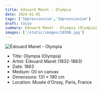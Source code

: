 ```yaml
---
title: Édouard Manet - Olympia
date: 2024-01-01
tags: ['Impressionism','Impressionism']
draft: false
summary: Édouard Manet - Olympia (Olympia)
images: ['/static/images/10398.jpg']
---
```


![Édouard Manet - Olympia](/static/images/10398.jpg)

* Title: Olympia (Olympia)
* Artist: Édouard Manet (1832-1883)
* Date: 1863
* Medium: Oil on canvas
* Dimensions: 131 × 190 cm
* Location: Musée d'Orsay, Paris, France


